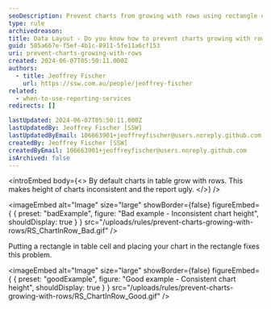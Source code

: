 ```yaml
---
seoDescription: Prevent charts from growing with rows using rectangle cells for consistent data layout
type: rule
archivedreason:
title: Data Layout - Do you know how to prevent charts growing with rows?
guid: 585a667e-f5ef-4b1c-8911-5fe11a6cf153
uri: prevent-charts-growing-with-rows
created: 2024-06-07T05:50:11.000Z
authors:
  - title: Jeoffrey Fischer
    url: https://ssw.com.au/people/jeoffrey-fischer
related:
  - when-to-use-reporting-services
redirects: []

lastUpdated: 2024-06-07T05:50:11.000Z
lastUpdatedBy: Jeoffrey Fischer [SSW]
lastUpdatedByEmail: 106663901+jeoffreyfischer@users.noreply.github.com
createdBy: Jeoffrey Fischer [SSW]
createdByEmail: 106663901+jeoffreyfischer@users.noreply.github.com
isArchived: false
---
```


<introEmbed
  body={<>
By default charts in table grow with rows. This makes height of charts inconsistent and the report ugly.
  </>}
/>

<imageEmbed
  alt="Image"
  size="large"
  showBorder={false}
  figureEmbed={ {
    preset: "badExample",
    figure: "Bad example - Inconsistent chart height",
    shouldDisplay: true
  } }
  src="/uploads/rules/prevent-charts-growing-with-rows/RS_ChartInRow_Bad.gif"
/>


Putting a rectangle in table cell and placing your chart in the rectangle fixes this problem.

<imageEmbed
  alt="Image"
  size="large"
  showBorder={false}
  figureEmbed={ {
    preset: "goodExample",
    figure: "Good example - Consistent chart height",
    shouldDisplay: true
  } }
  src="/uploads/rules/prevent-charts-growing-with-rows/RS_ChartInRow_Good.gif"
/>
